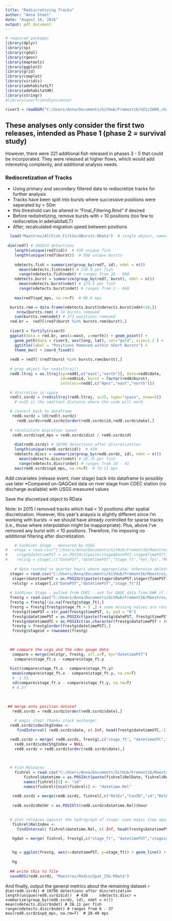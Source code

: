 ```yaml
---
title: "Rediscretizing Tracks"
author: "Anna Steel"
date: "August 16, 2016"
output: pdf_document
---
```

```r
# required packages
library(dplyr)
library(sp)
library(rgdal)
library(rgeos)
library(maptools)
library(ggplot2)
library(grid) 
library(cowplot)
library(viridis)
library(adehabitatLT)
library(adehabitatHR)
library(stringr)
#library(userfriendlyscience)

river3 = readOGR("C:/Users/Anna/Documents/GitHub/Fremont16/GIS/2004_channel","2004_channel_freTightclip")

```
## These analyses only consider the first two releases, intended as Phase 1 (phase 2 = survival study)
However, there were 221 additional fish released in phases 3 - 5 that could be incorporated. They were released at higher flows, which would add interesting complexity, and additional analysis needs. 

### Rediscretization of Tracks
- Using primary and secondary filtered data to rediscretize tracks for further analysis
- Tracks have been split into bursts where successive positions were seperated by > 50m
* this threshold can be altered in "Final_Filtering.Rmd" if desired
- Before redistretizing, remove bursts with < 10 positions (too few to rediscretize in adehabitatLT)
- After, recalculated migration speed between positions

```r
  load("Maestros/AllFish_FiltSec4Bursts.RData")  # single object, named red7
 
 dim(red7) # 102633 detections 
    length(unique(red7$id))  # 430 unique fish
    length(unique(red7$burst))  # 588 unique bursts
    
    ndetects.fish = summarize(group_by(red7, id), ndet = n())  
      mean(ndetects.fish$ndet) # 238.9 per fish
      range(ndetects.fish$ndet) # ranges from 28 - 660
    ndetects.burst = summarize(group_by(red7, burst), ndet = n())  
      mean(ndetects.burst$ndet) # 174.5 per fish
      range(ndetects.burst$ndet) # ranges from 3 - 660
      
    max(red7$spd_mps, na.rm=T)  # 86.6 mps
```

```r
  bursts.rem = data.frame(ndetects.burst[ndetects.burst$ndet<10,])
     nrow(bursts.rem) # 74 bursts removed
    sum(bursts.rem$ndet) # 373 positions removed
  red.br =  red7[(red7$burst %in% bursts.rem$burst),] 
  
  river3 = fortify(river3)
  ggplot(data = red.br, aes(x=east, y=north)) + geom_point() + 
    geom_path(data = river3, aes(long, lat), col="gold", size=1.2 ) +
    ggtitle(label = "Positions Removed within Short Bursts") +
    theme_bw() + coord_fixed()
    
  red8 = red7[!(red7$burst %in% bursts.rem$burst),]
  
  # prep object for redisltraj()
  red8.ltraj = as.ltraj(xy=red8[,c("east","north")], date=red8$date, 
                        id=red8$id, burst = factor(red8$burst),
                        infolocs=red8[,c("Hpes","east","north")])
```

```r
  # discretize in space
  redlt.ssrdz = (redisltraj(red8.ltraj, u=25, type="space", nnew=5)) 
    # u=25 is the smallest distance where the code will work.

  # convert back to dataframe
   red8.ssrdz = ld(redlt.ssrdz)
     red8.ssrdz=red8.ssrdz[order(red8.ssrdz$id,red8.ssrdz$date),]
     
  # recalculate migration speed  
   red8.ssrdz$spd_mps = red8.ssrdz$dist / red8.ssrdz$dt
   
    dim(red8.ssrdz) # 10796 detections after discretization
    length(unique(red8.ssrdz$id))  # 439
    ndetects.discr = summarize(group_by(red8.ssrdz, id), ndet = n())  
      mean(ndetects.discr$ndet) # 28.75 per fish
      range(ndetects.discr$ndet) # ranges from 10 - 41
    max(red8.ssrdz$spd_mps, na.rm=T)  # 73.11 mps

```




Add covariates (release event, river stage) back into dataframe to possibly use later
*Compared un-QAQCed data on river stage from CDEC station (no discharge available) with USGS measured values

Save the discretized object to RData

Note: In 2015 I removed tracks which had < 10 positions after spatial discretization. However, this year's anaysis is slightly different since I'm working with bursts  ->  we should have already controlled for sparse tracks (i.e., those where interpolation might be inapporpriate). Plus, above I've removed any burst with < 10 positions. Therefore, I'm imposing no additional filtering after discretization. 

```r

    # SacRiver Stage - measured by USGS
#   stage = read.csv("C:/Users/Anna/Documents/GitHub/Fremont16/Maestros/SacDischarge.csv", colClasses=c("TimePST"="character"))
#    stage$datetimePST = as.POSIXct(paste(stage$DatePST,stage$TimePST), format="%Y-%m-%d %H:%M")
#    relstg = stage[,c("DatePST","datetimePST","Stage_ft","Vel_fps","MeasQ_cfs")]
    
    # data rounded to quarter hours where appropriate; otherwise deleted
  stager = read.csv("C:/Users/Anna/Documents/GitHub/Fremont16/Maestros/SacDischargeRoundedtime.csv", colClasses=c("TimePST"="character"))
   stager$datetimePST = as.POSIXct(paste(stager$DatePST,stager$TimePST), format="%Y-%m-%d %H:%M")
   relstgr = stager[,c("DatePST","datetimePST","stage_ft")]
  
  # SacRiver Stage - pulled from CDEC - ask for QAQC data from DWR if this seems okay 
  frestg = read.csv("C:/Users/Anna/Documents/GitHub/Fremont16/Maestros/FRE_stage_2016study.csv")
  frestg = frestg[!is.na(frestg$stage_ft),]
  frestg = frestg[frestg$stage_ft > 5 ,] # some missing values are recorded as 2 or 5; remove these entirely
   frestg$timePST = str_pad(frestg$timePST, 4, pad = "0")
   frestg$datetimePST = as.POSIXct(paste(frestg$datePST, frestg$timePST), format="%Y%m%d %H%M", tz="Etc/GMT-8")
   frestg$datetimeUTC = as.POSIXct(as.character(frestg$datetimePST + (60*60*8)), tz="GMT")
   frestg = frestg[order(frestg$datetimePST),]
   frestg$stageid = rownames(frestg)
  

  
  ## compare the usgs and the cdec gauge data 
   compare = merge(relstgr, frestg, all.x=T, by="datetimePST")
    compare$stage_ft.x - compare$stage_ft.y
    
  hist(compare$stage_ft.x - compare$stage_ft.y)
   mean(compare$stage_ft.x - compare$stage_ft.y, na.rm=T)
   # -1.33
   sd(compare$stage_ft.x - compare$stage_ft.y, na.rm=T)
   # 0.37
   
   
   
 ## merge onto position dataset
   red8.ssrdz = red8.ssrdz[order(red8.ssrdz$date),]

    # magic step! thanks stack exchange!
  red8.ssrdz$cdecStgIndex <- 
     findInterval( red8.ssrdz$date, c(-Inf, head(frestg$datetimeUTC,-1))+ c(0,diff(as.numeric(frestg$datetimeUTC))/2 )) 

  red8.ssrdz = merge( red8.ssrdz, frestg[,c("stage_ft", "datetimeUTC","stageid")], by.y="stageid", by.x="cdecStgIndex", all.x=T)
    red8.ssrdz$cdecStgIndex = NULL
    red8.ssrdz = red8.ssrdz[order(red8.ssrdz$date),]

  
    
  # Fish Releases
    fishrel = read.csv("C:/Users/Anna/Documents/GitHub/Fremont16/Maestros/TagReleaseList.csv", colClasses=c("RelTime"="character"))
        fishrel$datetime = as.POSIXct(paste(fishrel$RelDate, fishrel$RelTime), format="%Y-%m-%d %H%M", tz="Etc/GMT-8")
        names(fishrel)[3] <- "id"
        names(fishrel)[ncol(fishrel)] <- "datetime.Rel"
        
   red8.ssrdz = merge(red8.ssrdz, fishrel[,c("RelEv","CanID","id","RelLoc","datetime.Rel")], all.x=T)
  
   red8.ssrdz$RelHr = as.POSIXlt(red8.ssrdz$datetime.Rel)$hour

   
  # plot releases against the hydrograph of stage; uses magic step again! 
   fishrel$RelIndex <- 
     findInterval( fishrel$datetime.Rel, c(-Inf, head(frestg$datetimePST,-1))+ c(0,diff(as.numeric(frestg$datetimePST))/2 )) 

   hgdat = merge( fishrel, frestg[,c("stage_ft", "datetimePST","stageid")], by.y="stageid", by.x="RelIndex", all.x=T)

   
   hg = ggplot(frestg, aes(x=datetimePST, y=stage_ft)) + geom_line() + geom_point(data=hgdat, aes(x=datetime.Rel, y=stage_ft), col="red", pch=16, cex=4) + ggtitle("River Stage at Fremont Weir \n(cdec gauge)") + xlab("Date (PST)") + ylab("River Stage (ft)") + scale_colour_manual(name = "", values =c('red'='red'), labels = c('Release'))
     
   hg
   
  ## write this to file
  saveRDS(red8.ssrdz, "Maestros/RediscSpat_25m.RData")
```



And finally, output the general metrics about the remaining dataset
```r
    dim(red8.ssrdz) # 10796 detections after discretization
    length(unique(red8.ssrdz$id))  # 430
    ndetects.discr = summarize(group_by(red8.ssrdz, id), ndet = n())  
      mean(ndetects.discr$ndet) # 28.11 per fish
      range(ndetects.discr$ndet) # ranges from 6 - 37
    max(red8.ssrdz$spd_mps, na.rm=T)  # 20.49 mps
    ```
